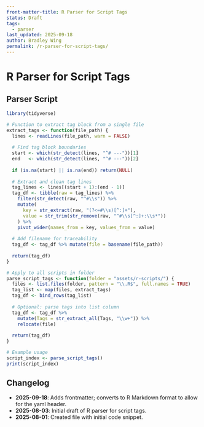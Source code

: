 ```yaml
---
front-matter-title: R Parser for Script Tags
status: Draft
tags: 
  - parser
last_updated: 2025-09-18
author: Bradley Wing
permalink: /r-parser-for-script-tags/
---
```


# R Parser for Script Tags

## Parser Script

```r
library(tidyverse)

# Function to extract tag block from a single file
extract_tags <- function(file_path) {
  lines <- readLines(file_path, warn = FALSE)
  
  # Find tag block boundaries
  start <- which(str_detect(lines, "^# ---"))[1]
  end   <- which(str_detect(lines, "^# ---"))[2]
  
  if (is.na(start) || is.na(end)) return(NULL)
  
  # Extract and clean tag lines
  tag_lines <- lines[(start + 1):(end - 1)]
  tag_df <- tibble(raw = tag_lines) %>%
    filter(str_detect(raw, "^#\\s")) %>%
    mutate(
      key = str_extract(raw, "(?<=#\\s)[^:]+"),
      value = str_trim(str_remove(raw, "^#\\s[^:]+:\\s*"))
    ) %>%
    pivot_wider(names_from = key, values_from = value)
  
  # Add filename for traceability
  tag_df <- tag_df %>% mutate(file = basename(file_path))
  
  return(tag_df)
}

# Apply to all scripts in folder
parse_script_tags <- function(folder = "assets/r-scripts/") {
  files <- list.files(folder, pattern = "\\.R$", full.names = TRUE)
  tag_list <- map(files, extract_tags)
  tag_df <- bind_rows(tag_list)
  
  # Optional: parse tags into list column
  tag_df <- tag_df %>%
    mutate(Tags = str_extract_all(Tags, "\\w+")) %>%
    relocate(file)
  
  return(tag_df)
}

# Example usage
script_index <- parse_script_tags()
print(script_index)
```

## Changelog

- **2025-09-18**: Adds frontmatter; converts to R Markdown format to allow for the yaml header.
- **2025-08-03**: Initial draft of R parser for script tags.
- **2025-08-01**: Created file with initial code snippet.